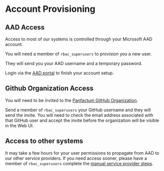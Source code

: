 # Account Provisioning

## AAD Access
Access to most of our systems is controlled through your Microsoft AAD account.

You will need a member of `rbac_superusers` to provision you a new user.

They will send you your AAD username and a temporary password.

Login via the [AAD portal](https://portal.azure.com) to finish your account setup.

## Github Organization Access

You will need to be invited to the [Panfactum GitHub Organization](https://github.com/Panfactum).

Send a member of `rbac_superusers` your GitHub username and they will send the invite. You will
need to check the email address associated with that GitHub user and accept the invite before
the organization will be visible in the Web UI.

## Access to other systems

It may take a few hours for your user permissions to propagate from AAD to our other service providers.
If you need access sooner, please have a member of `rbac_superusers` complete the
[manual service provider steps](/company/engineering/guides/access-control/new-user-setup).
